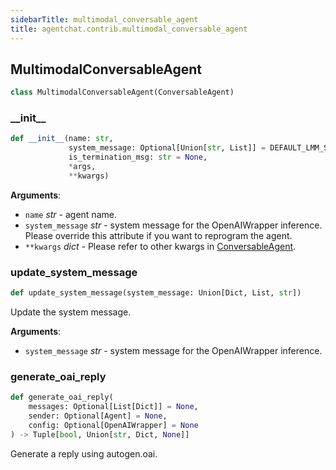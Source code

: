 ```yaml
---
sidebarTitle: multimodal_conversable_agent
title: agentchat.contrib.multimodal_conversable_agent
---
```


## MultimodalConversableAgent

```python
class MultimodalConversableAgent(ConversableAgent)
```

### \_\_init\_\_

```python
def __init__(name: str,
             system_message: Optional[Union[str, List]] = DEFAULT_LMM_SYS_MSG,
             is_termination_msg: str = None,
             *args,
             **kwargs)
```

**Arguments**:

- `name` _str_ - agent name.
- `system_message` _str_ - system message for the OpenAIWrapper inference.
  Please override this attribute if you want to reprogram the agent.
- `**kwargs` _dict_ - Please refer to other kwargs in
  [ConversableAgent](../conversable_agent#__init__).

### update\_system\_message

```python
def update_system_message(system_message: Union[Dict, List, str])
```

Update the system message.

**Arguments**:

- `system_message` _str_ - system message for the OpenAIWrapper inference.

### generate\_oai\_reply

```python
def generate_oai_reply(
    messages: Optional[List[Dict]] = None,
    sender: Optional[Agent] = None,
    config: Optional[OpenAIWrapper] = None
) -> Tuple[bool, Union[str, Dict, None]]
```

Generate a reply using autogen.oai.

